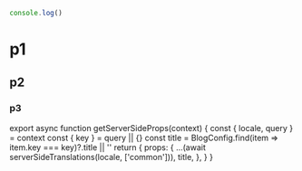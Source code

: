 
```javascript
console.log()
```

# p1
## p2
### p3


export async function getServerSideProps(context) {
  const { locale, query } = context
  const { key } = query || {}
  const title = BlogConfig.find(item => item.key === key)?.title || ''
  return {
    props: {
      ...(await serverSideTranslations(locale, ['common'])),
      title,
    },
  }
}
